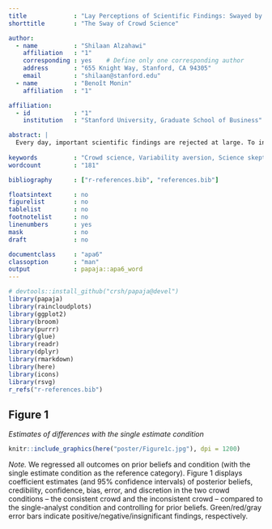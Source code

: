 ```yaml
---
title             : "Lay Perceptions of Scientific Findings: Swayed by the Crowd?"
shorttitle        : "The Sway of Crowd Science"

author: 
  - name          : "Shilaan Alzahawi"
    affiliation   : "1"
    corresponding : yes    # Define only one corresponding author
    address       : "655 Knight Way, Stanford, CA 94305"
    email         : "shilaan@stanford.edu"
  - name          : "Benoît Monin"
    affiliation   : "1"

affiliation:
  - id            : "1"
    institution   : "Stanford University, Graduate School of Business"

abstract: |
  Every day, important scientific findings are rejected at large. To increase public faith in science, some have proposed the use of crowd science. Drawing from theories on social norms and numerical cognition, we test whether crowd science improves lay perceptions of scientific findings. We run an experiment (N = 2,019; preregistration, data, code, and materials at [osf.io/vedb4](osf.io/vedb4)) to study the effects of scientific findings emerging from a crowd of researchers (vs. a typical research collaboration) on lay consumers’ posterior beliefs, confidence in an aggregate effect size estimate, and ratings of credibility, bias, and error. We focus on crowdsourced data analysis: a crowd of scientists who independently analyze the same data to estimate and report a parameter of interest. Contrary to our hypotheses, we do not find that consistent crowd estimates increase the sway and credibility of scientific findings to lay consumers: instead, to our surprise, they lead to lower posterior beliefs and higher ratings of error. In the future, it is important for crowd scientists to consider how to tackle science skepticism and effectively communicate variable crowd estimates to lay consumers.
  
keywords          : "Crowd science, Variability aversion, Science skepticism"
wordcount         : "181"

bibliography      : ["r-references.bib", "references.bib"]

floatsintext      : no
figurelist        : no
tablelist         : no
footnotelist      : no
linenumbers       : yes
mask              : no
draft             : no

documentclass     : "apa6"
classoption       : "man"
output            : papaja::apa6_word
---
```


```r
# devtools::install_github("crsh/papaja@devel")
library(papaja)
library(raincloudplots)
library(ggplot2)
library(broom)
library(purrr)
library(glue)
library(readr)
library(dplyr)
library(rmarkdown)
library(here)
library(icons)
library(rsvg)
r_refs("r-references.bib")
```

## Figure 1
*Estimates of differences with the single estimate condition*
\noindent
```r
knitr::include_graphics(here("poster/Figure1c.jpg"), dpi = 1200)
```
*Note.* We regressed all outcomes on prior beliefs and condition (with the single estimate condition as the reference category). Figure 1 displays coefficient estimates (and 95% confidence intervals) of posterior beliefs, credibility, confidence, bias, error, and discretion in the two crowd conditions – the consistent crowd and the inconsistent crowd – compared to the single-analyst condition and controlling for prior beliefs. Green/red/gray error bars indicate positive/negative/insignificant findings, respectively.
